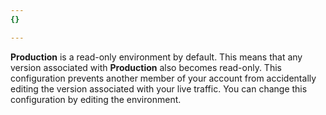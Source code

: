 ```yaml
---
{}

---
```


**Production** is a read-only environment by default. This means that any version associated with **Production** also becomes read-only. This configuration prevents another member of your account from accidentally editing the version associated with your live traffic. You can change this configuration by editing the environment.
